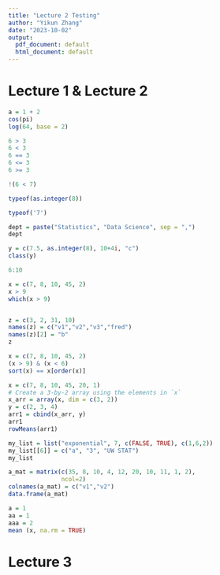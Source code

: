 ```yaml
---
title: "Lecture 2 Testing"
author: "Yikun Zhang"
date: "2023-10-02"
output:
  pdf_document: default
  html_document: default
---
```


# Lecture 1 & Lecture 2

```r
a = 1 + 2
cos(pi)
log(64, base = 2)

6 > 3
6 < 3
6 == 3
6 <= 3
6 >= 3

!(6 < 7)

typeof(as.integer(8))

typeof('7')

dept = paste("Statistics", "Data Science", sep = ",")
dept

y = c(7.5, as.integer(8), 10+4i, "c")
class(y)

6:10

x = c(7, 8, 10, 45, 2)
x > 9
which(x > 9)


z = c(3, 2, 31, 10)
names(z) = c("v1","v2","v3","fred")
names(z)[2] = "b"
z

x = c(7, 8, 10, 45, 2)
(x > 9) & (x < 6)
sort(x) == x[order(x)]
```

```r
x = c(7, 8, 10, 45, 20, 1)
# Create a 3-by-2 array using the elements in `x`
x_arr = array(x, dim = c(3, 2))
y = c(2, 3, 4)
arr1 = cbind(x_arr, y)
arr1
rowMeans(arr1)

my_list = list("exponential", 7, c(FALSE, TRUE), c(1,6,2))
my_list[[6]] = c("a", "3", "UW STAT")
my_list
```

```r
a_mat = matrix(c(35, 8, 10, 4, 12, 20, 10, 11, 1, 2), 
               ncol=2)
colnames(a_mat) = c("v1","v2")
data.frame(a_mat)

a = 1
aa = 1
aaa = 2
mean (x, na.rm = TRUE)
```

# Lecture 3

```r

```

